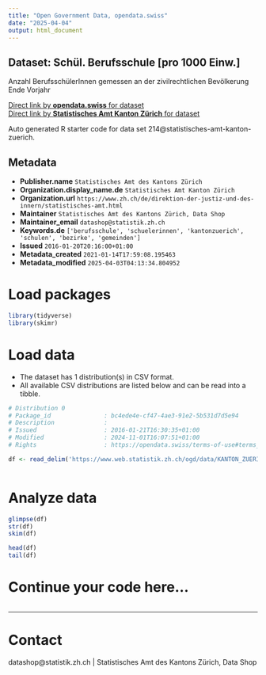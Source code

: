 ```yaml
---
title: "Open Government Data, opendata.swiss"
date: "2025-04-04"
output: html_document
---
```


## Dataset: Schül. Berufsschule [pro 1000 Einw.]

Anzahl BerufsschülerInnen gemessen an der zivilrechtlichen Bevölkerung Ende Vorjahr

[Direct link by **opendata.swiss** for dataset](https://opendata.swiss/de/dataset/schul-berufsschule-pro-1000-einw)<br>
[Direct link by **Statistisches Amt Kanton Zürich** for dataset](https://www.zh.ch/de/politik-staat/gemeinden/gemeindeportraet.html)

Auto generated R starter code for data set 214@statistisches-amt-kanton-zuerich.

## Metadata

- **Publisher.name** `Statistisches Amt des Kantons Zürich`
- **Organization.display_name.de** `Statistisches Amt Kanton Zürich`
- **Organization.url** `https://www.zh.ch/de/direktion-der-justiz-und-des-innern/statistisches-amt.html`
- **Maintainer** `Statistisches Amt des Kantons Zürich, Data Shop`
- **Maintainer_email** `datashop@statistik.zh.ch`
- **Keywords.de** `['berufsschule', 'schuelerinnen', 'kantonzuerich', 'schulen', 'bezirke', 'gemeinden']`
- **Issued** `2016-01-20T20:16:00+01:00`
- **Metadata_created** `2021-01-14T17:59:08.195463`
- **Metadata_modified** `2025-04-03T04:13:34.804952`


# Load packages

```r

library(tidyverse)
library(skimr)

```

# Load data

-   The dataset has 1 distribution(s) in CSV format.
-   All available CSV distributions are listed below and can be read into a tibble.

```r

# Distribution 0
# Package_id               : bc4ede4e-cf47-4ae3-91e2-5b531d7d5e94
# Description              : 
# Issued                   : 2016-01-21T16:30:35+01:00
# Modified                 : 2024-11-01T16:07:51+01:00
# Rights                   : https://opendata.swiss/terms-of-use#terms_by

df <- read_delim('https://www.web.statistik.zh.ch/ogd/data/KANTON_ZUERICH_142.csv')



```

# Analyze data

```r

glimpse(df)
str(df)
skim(df)

head(df)
tail(df)

```

# Continue your code here...

```r

```

------------------------------------------------------------------------

# Contact

datashop@statistik.zh.ch | Statistisches Amt des Kantons Zürich, Data Shop
